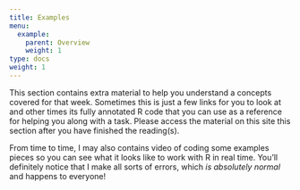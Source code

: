 ```yaml
---
title: Examples
menu:
  example:
    parent: Overview
    weight: 1
type: docs
weight: 1
---
```


This section contains extra material to help you understand a concepts covered for that week. Sometimes this is just a few links for you to look at and other times its fully annotated R code that you can use as a reference for helping you along with a task. Please access the material on this site this section after you have finished the reading(s). 

From time to time, I may also contains video of coding some examples pieces so you can see what it looks like to work with R in real time. You'll definitely notice that I make all sorts of errors, which *is absolutely normal* and happens to everyone!

